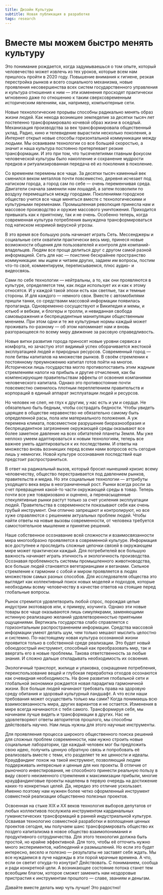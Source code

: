 ```yaml
---
title: Дизайн Культуры
subtitle: Новая публикация в разработке
tags: research
---
```


# Вместе мы можем быстро менять культуру

Это понимание рождается, когда задумываешься о том опыте, который человечество может извлечь из тех уроков, которые всем нам пришлось пройти в 2020 году. Повышение внимания к гигиене, резкая перестройка рынков и всего социального механизма, новые проявления несовершенства всех систем государственного управления и культура отношения к ним — эти изменения просходят практически мгновенно даже по отношению к таким сверхсовременным историческим явлениям, как, например, компьютерные сети.

Новые технологические прорывы способны радикально менять образ жизни людей. Как некода возникшее земледелие за десятки тысяч лет постепенно трансформировало кочевой образ жизни в оседлый. Механизация производства за век трансформировала общественный уклад. Радио, кино и телевидение вырастили несколько поколения, а Интернет открыл новые способы горизонтальной коммуникации между людьми. Мы осваиваем технологии со все большей скоростью, а значит и наша культура постоянно претерпевает резкие трансформации. И это при том, что тысячелетиями главным фокусом человеческой культуры было накопление и сохранение мудрости предков и ритуализированная передача её из поколения в поколение. 

Со временем перемены все чаще. За десятки тысяч каменный век сменился веком металлов почти повсеместно, деревня исчезает под натиском города, а город сам по себе — очень переменчивая среда. Двигатели сначала заменили нам лошадей, а затем позволили по воздуху перемещаться между городами. Поколениями городское общество учится все чаще меняться вместе с технологическими и культурными переменами. Промышленная революция принесла нам и массовое производство и оружие массового уничтожения. Приходится привыкать как к приятному, так и не очень. Особенно теперь, когда современная культура потребления вынуждена трансформироваться под натиском незримой вирусной угрозы.

В это время все большую роль начинает играть Сеть. Мессенджеры и социальные сети охватили практически весь мир, принеся новые возможности общения для пользователей и контроля для компаний-владельцев. Людям все проще делиться друг с другом самой разной информацией. Сеть для нас — поистине бескрайнее пространство коммуникации: мы ищем и читаем других, задаем им вопросы, постим что-то своё, комментируем, переписываемся, плюс аудио- и видеосвязь. 

Сами по себе технологии — нейтральны, а то, как они проявляются в культуре, определяется тем, как люди использует их и как к этому относятся. И у каждой такой эпохи есть как светлые, так и темные стороны. И для каждого — немного свои. Вместе с автомобилями пришли танки, со средствами массовой информации появилась пропаганда. Одновременно сосуществуют и Википедия и мемы, и ютьюб и вебкам, и блогеры и тролли, и невиданная свобода самовыражения и беспрецедентные манипуляции общественным мнением. При этом одни и те же культурные нормы каждый может проживать по-разному — об этом напоминает нам и вновь разгорающееся по всему миру движение за расовую справедливость. 

Новые витки развития города приносят новые уровни сервиса и комфорта, но зачастую этот видимый успех оборачивается жестокой эксплуатацией людей и природных ресурсов. Современный город — поле битвы капиталов на множестве рынков. В своём стремлении к постоянному преумножению капитал готов пойти на многое. Исторически лишь государства могло противопоставить этим жадным стремлениям налоги на прибыль и другие отчисления, как бы компенсирующие правительствам эффекты от освоения компаниями человеческого капитала. Однако это противостояние почти повсеместно сменилось плотным переплетением  правительств и корпораций в единый аппарат эксплуатации людей и ресурсов.

Но человек не слеп, не глух к другим, у нас есть и ум и сердце. Не обязательно быть бедным, чтобы сострадать бедности. Чтобы увидеть царящее в обществе неравенство не обязательно самому быть определенной расы, пола или материального положения. А уж перемена климата, повсеместное разрушение биоразнообразия и беспрецедентное загрязнение окружающей среды оказывают все более заметное давление на всех обитателей планеты Земля. Мы уже неплохо умеем адаптироваться к новым технологиям, теперь все важнее уметь адаптироваться к их последствиям. И ответы на множество вновь возникших перед всеми нами вопросов есть сегодня лишь у немногих. Новой культуре осознавания последствий еще предстоит распространиться. 

В ответ на радикальный вызов, который бросил нынешний кризис всему человечеству, общество перестраивается под давлением рынков, правительств и медиа. Но эти социальные технологии — аттрибуты уходящего века веры в неограниченный рост. Рынки всегда росли за счет превращения какой-то части окружающей среды в товар. Теперь почти все уже товаризовано и оценено, а перенасыщенные спекулятивные рынки растут только за счет усиления эксплуатации людей. Правительства в современности показывают себя как очень грубый инструмент. Они отлично запрещают и контролируют, но все хуже справляются с решением актуальных проблем людей. Чтобы найти ответы на новые вызовы современности, от человека требуется самостоятельное мышление и принятие решений.

Наше собственное осознавание всей сложности и взаимосвязанности мира многообразно проявляется в современной культуре. Информация все доступнее и проследить сложные цепочки связей в окружающем мире может практически каждый. Для потребителей все большую важность начинает играть этичность и экологичность производства. Осознавая проблемность системы промышленного животноводства, все больше людей становятся вегетарианцами и веганами. Сильное стремление к гармонии с собой и миром проявляется в людях множеством самых разных способов. Для исследователя общества это выглядит как коллективный поиск новых моделей и подходов, которые необходимы всему человечеству в качестве ответов на стоящие перед глобальные вопросы.

Рынок стремится удовлетворить любой спрос, порождая целые индустрии экотоваров или, к примеру, коучинга. Однако эти новые товары все чаще оказываются лишь симулякрами, заменяющими истинную реализацию желаний удовлетворенностью приятными ощущениями. Вертикаль государства слабо справляется с горизонтальным распространением информации. Средства массовой информации умеют делать шум, чем только мешают мыслить целостно и системно. По-настоящему новая культура осознанной жизни проявится только в собственной среде реализации. Это будет новый обоюдоострый инструмент, способный как преобразовать мир, так и ввергать его в новые проблемы. Такова ответственность за любые знания. И сложно дальше откладывать необходимость их освоения.

Экологичный транспорт, жилище и упаковка, сокращение потребления, переиспользование вещей и глубокая переработка отходов осознаются как очевидная необходимость. На фоне развития глобальной сети и глобальной экономики рождается новая парадигма гармоничной жизни. Все больше людей начинают требовать права на здоровую среду обитания и здоровый культурный ландшафт. А что если наши требования может осуществить только мы сами? Когда понимаешь всю взаимосвязанность мира, других вариантов и не остается. Изменения в мире всегда начинаются с тебя самого. Трансформируя себя, мы начинаем лучше видеть и трансформации в других. Нас не удовлетворяют ответы авторитетов прошлого, мы способны действовать научно. Нам лишь нужны для этого научные инструменты. 

Для проявляения процесса широкого общественного поиска решений для сложных проблем современности, нам нужно строить новые социальные лаборатории, где каждый человек мог бы предложить свою идею, получить ценную обратную связь  и попробовать её реализовать вместе с теми, кто разделяет те же ценности и идеалы. Краудфандинг похож на такой инструмент, позволяющий людям поддерживать интересные и ценные для них проекты. В отличие от рыночного инвестирования, не способного принести реальную пользу в виду своего неизменного стремления к максимизации прибыли, многие краудфандинговые проекты нацелены в первую очередь на достижение каких-то конкретных целей. Да, нередко это отличие ускользает. Именно поэтому нам нужнен более четко оформленный инструмент совместной реализации общественно полезных проектов.

Освоенная на стыке XIX и XX веков технология выборов депутатов от любых коллективов послужила инструментом кардинальных гуманистических трансформаций в ранней индустриальной культуре. Осваивая технологию совместной разработки и воплощения ценных проектов сегодня, мы получаем шанс трансформировать общество их поздего капитализма в новое общество взаимопонимания и продуктивного сотрудничества. Для этого технология должна быть простой, но крайне эффективной. Для того, чтобы её отточить нужно много экспериментов, наблюдений и размышлений. Но если это будет интересно, весело и полезно — результаты не заставят себя ждать. Мы все нуждаемся в луче надежды в эти порой мрачные времена. А что, если он светит откуда-то изнутри? Действовать. С пониманием, сообща и ради конкретной цели. А возникающее состояние потока станет тем всеобщим благом, которое сможет заменить нам нездоровые пристрастия к инструментам прошлого — славе, званиям и деньгам. 

Давайте вместе делать мир чуть лучше! Это радостно!

